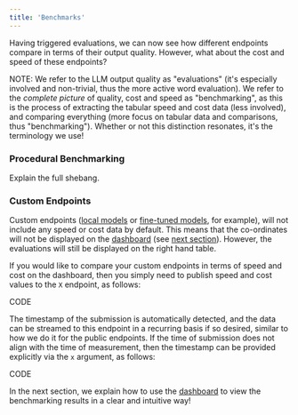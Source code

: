 ```yaml
---
title: 'Benchmarks'
---
```


Having triggered evaluations, we can now see how different endpoints compare in terms of
their output quality. However, what about the cost and speed of these endpoints?

NOTE: We refer to the LLM output quality as "evaluations"
(it's especially involved and non-trivial, thus the more active word evaluation).
We refer to the *complete picture* of quality, cost and speed as "benchmarking",
as this is the process of extracting the tabular speed and cost data (less involved),
and comparing everything (more focus on tabular data and comparisons,
thus "benchmarking").
Whether or not this distinction resonates, it's the terminology we use!

### Procedural Benchmarking

Explain the full shebang.

### Custom Endpoints

Custom endpoints ([local models]() or [fine-tuned models](), for example), will not
include any speed or cost data by default. This means that the co-ordinates will not be
displayed on the [dashboard]() (see [next section]()). However, the evaluations will
still be displayed on the right hand table.

If you would like to compare your custom endpoints in terms of speed and cost on the
dashboard, then you simply need to publish speed and cost values to the `X` endpoint,
as follows:

CODE

The timestamp of the submission is automatically detected, and the data can be streamed
to this endpoint in a recurring basis if so desired, similar to how we do it for the
public endpoints. If the time of submission does not align with the time of measurement,
then the timestamp can be provided explicitly via the `x` argument, as follows:

CODE

In the next section, we explain how to use the [dashboard]() to view the benchmarking
results in a clear and intuitive way!